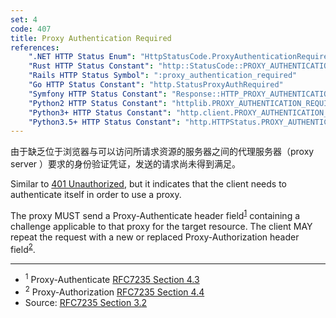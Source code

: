 ```yaml
---
set: 4
code: 407
title: Proxy Authentication Required
references:
    ".NET HTTP Status Enum": "HttpStatusCode.ProxyAuthenticationRequired"
    "Rust HTTP Status Constant": "http::StatusCode::PROXY_AUTHENTICATION_REQUIRED"
    "Rails HTTP Status Symbol": ":proxy_authentication_required"
    "Go HTTP Status Constant": "http.StatusProxyAuthRequired"
    "Symfony HTTP Status Constant": "Response::HTTP_PROXY_AUTHENTICATION_REQUIRED"
    "Python2 HTTP Status Constant": "httplib.PROXY_AUTHENTICATION_REQUIRED"
    "Python3+ HTTP Status Constant": "http.client.PROXY_AUTHENTICATION_REQUIRED"
    "Python3.5+ HTTP Status Constant": "http.HTTPStatus.PROXY_AUTHENTICATION_REQUIRED"
---
```


<CodeTitle code={code} title={title} />

由于缺乏位于浏览器与可以访问所请求资源的服务器之间的代理服务器（proxy server ）要求的身份验证凭证，发送的请求尚未得到满足。

Similar to [401 Unauthorized](/401), but it indicates that the client needs to authenticate itself in order to use a proxy.

The proxy MUST send a Proxy-Authenticate header field<sup>[1](#ref-1)</sup> containing a challenge applicable to that proxy for the target resource. The client MAY repeat the request with a new or replaced Proxy-Authorization header field<sup>[2](#ref-2)</sup>.

---

* <span id="ref-1"><sup>1</sup> Proxy-Authenticate [RFC7235 Section 4.3][2]</span>
* <span id="ref-2"><sup>2</sup> Proxy-Authorization [RFC7235 Section 4.4][3]</span>
* Source: [RFC7235 Section 3.2][1]

[1]: <https://tools.ietf.org/html/rfc7235#section-3.2>
[2]: <https://tools.ietf.org/html/rfc7235#section-4.3>
[3]: <https://tools.ietf.org/html/rfc7235#section-4.4>
